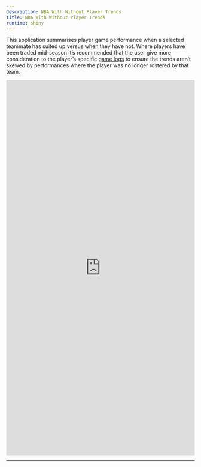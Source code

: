 ```yaml
---
description: NBA With Without Player Trends
title: NBA With Without Player Trends
runtime: shiny
---
```


<script type="text/javascript" src="https://cdnjs.cloudflare.com/ajax/libs/iframe-resizer/3.5.16/iframeResizer.min.js"></script>
<style>
  iframe {
    min-width: 100%;
  }
</style>

This application summarises player game performance when a selected teammate has suited up versus when they have not. Where players have been traded mid-season it's recommended that the user give more consideration to the player's specific [game logs](https://www.dfsaustralia.com/nba-player-stats/){target="_blank"} to ensure the trends aren't skewed by performances where the player was no longer rostered by that team.

<iframe src="https://dfsaustralia-apps.com/shiny/nba/with-without/" width="100%" height = "1000" scrolling="yes" frameborder="no"></iframe>

<script>
  iFrameResize({
    heightCalculationMethod: 'taggedElement'
  });
</script>
---

